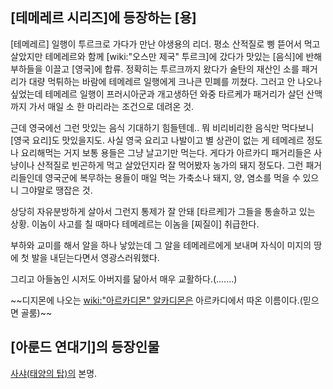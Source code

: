 == [테메레르 시리즈]에 등장하는 [용] ==
[테메레르] 일행이 투르크로 가다가 만난 야생용의 리더. 평소 산적질로 삥 뜯어서 먹고살았지만 테메레르와 함께 [wiki:"오스만 제국" 투르크]에 갔다가 맛있는 [음식]에 반해 부하들을 이끌고 [영국]에 합류. 정확히는 투르크까지 왔다가 술탄의 재산인 소를 패거리가 대량 먹튀하는 바람에 테메레르 일행에게 크나큰 민폐를 끼쳤다. 그러고 안 나오나 싶었는데 테메레르 일행이 프러시아군과 개고생하던 와중 타르케가 패거리가 살던 산맥까지 가서 매일 소 한 마리라는 조건으로 데려온 것.

근데 영국에선 그런 맛있는 음식 기대하기 힘들텐데.. 뭐 비리비리한 음식만 먹다보니 [영국 요리]도 맛있을지도. 사실 영국 요리고 나발이고 별 상관이 없는 게 테메레르 정도나 요리해먹는 거지 보통 용들은 그냥 날고기만 먹는다. 게다가 아르카디 패거리들은 사냥이나 산적질로 빈곤하게 먹고 살았던지라 잘 먹어봤자 농가의 돼지 정도다. 그런 패거리들인데 영국군에 복무하는 용들이 매일 먹는 가축소나 돼지, 양, 염소를 먹을 수 있으니 그야말로 땡잡은 것.

상당히 자유분방하게 살아서 그런지 통제가 잘 안돼 [타르케]가 그들을 통솔하고 있는 상황. 이놈이 사고를 칠 때마다 테메레르는 이놈을 [찌질이] 취급한다.

부하와 교미를 해서 알을 하나 낳았는데 그 알을 테메레르에게 보내며 자식이 미지의 땅에 첫 발을 내딛는다면서 영광스러워했다.

그리고 아들놈인 시저도 아버지를 닮아서 매우 교활하다.(.......)

~~디지몬에 나오는 [[wiki:"아르카디몬" 알카디몬]]은 아르카디에서 따온 이름이다.(믿으면 골룸)~~

== [아룬드 연대기]의 등장인물 ==
[[사샤(태양의 탑)]]의 본명.
